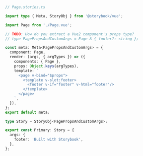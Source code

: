 ```ts
// Page.stories.ts

import type { Meta, StoryObj } from '@storybook/vue';

import Page from './Page.vue';

// TODO: How do you extract a Vue2 component's props type?
// type PagePropsAndCustomArgs = Page & { footer?: string };

const meta: Meta<PagePropsAndCustomArgs> = {
  component: Page,
  render: (args, { argTypes }) => ({
    components: { Page },
    props: Object.keys(argTypes),
    template: `
      <page v-bind="$props">
        <template v-slot:footer>
          <footer v-if="footer" v-html="footer"/>
        </template>
      </page>
    `,
  }),
};
export default meta;

type Story = StoryObj<PagePropsAndCustomArgs>;

export const Primary: Story = {
  args: {
    footer: 'Built with Storybook',
  },
};
```
